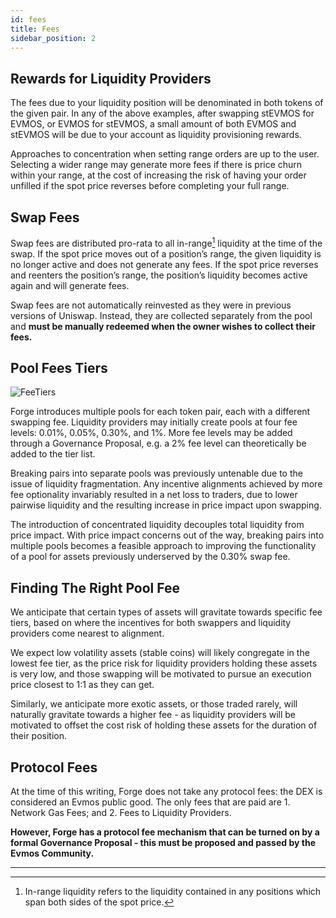 ```yaml
---
id: fees
title: Fees
sidebar_position: 2
---
```



## Rewards for Liquidity Providers

The fees due to your liquidity position will be denominated in both tokens of the given pair. In any of the above examples, after swapping stEVMOS for EVMOS, or EVMOS for stEVMOS, a small amount of both EVMOS and stEVMOS will be due to your account as liquidity provisioning rewards.

Approaches to concentration when setting range orders are up to the user. Selecting a wider range may generate more fees if there is price churn within your range, at the cost of increasing the risk of having your order unfilled if the spot price reverses before completing your full range.

## Swap Fees

Swap fees are distributed pro-rata to all in-range[^1] liquidity at the time of the swap. If the spot price moves out of a position’s range, the given liquidity is no longer active and does not generate any fees. If the spot price reverses and reenters the position’s range, the position’s liquidity becomes active again and will generate fees.

Swap fees are not automatically reinvested as they were in previous versions of Uniswap. Instead, they are collected separately from the pool and **must be manually redeemed when the owner wishes to collect their fees.**

## Pool Fees Tiers

![FeeTiers](/images/docs/fee-tiers.png)

Forge introduces multiple pools for each token pair, each with a different swapping fee. Liquidity providers may initially create pools at four fee levels: 0.01%, 0.05%, 0.30%, and 1%. More fee levels may be added through a Governance Proposal, e.g. a 2% fee level can theoretically be added to the tier list.

Breaking pairs into separate pools was previously untenable due to the issue of liquidity fragmentation. Any incentive alignments achieved by more fee optionality invariably resulted in a net loss to traders, due to lower pairwise liquidity and the resulting increase in price impact upon swapping.

The introduction of concentrated liquidity decouples total liquidity from price impact. With price impact concerns out of the way, breaking pairs into multiple pools becomes a feasible approach to improving the functionality of a pool for assets previously underserved by the 0.30% swap fee.

## Finding The Right Pool Fee

We anticipate that certain types of assets will gravitate towards specific fee tiers, based on where the incentives for both swappers and liquidity providers come nearest to alignment.

We expect low volatility assets (stable coins) will likely congregate in the lowest fee tier, as the price risk for liquidity providers holding these assets is very low, and those swapping will be motivated to pursue an execution price closest to 1:1 as they can get.

Similarly, we anticipate more exotic assets, or those traded rarely, will naturally gravitate towards a higher fee - as liquidity providers will be motivated to offset the cost risk of holding these assets for the duration of their position.

## Protocol Fees

At the time of this writing, Forge does not take any protocol fees: the DEX is considered an Evmos public good. The only fees that are paid are 1. Network Gas Fees; and 2. Fees to Liquidity Providers.

**However, Forge has a protocol fee mechanism that can be turned on by a formal Governance Proposal - this must be proposed and passed by the Evmos Community.** 

---

[^1]: In-range liquidity refers to the liquidity contained in any positions which span both sides of the spot price.
